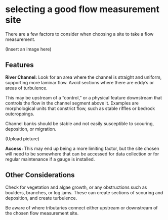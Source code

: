 # selecting a good flow measurement site

There are a few factors to consider when choosing a site to take a flow measurement.

(Insert an image here)

## Features

**River Channel:** Look for an area where the channel is straight and uniform, supporting more laminar flow. Avoid sections where there are eddy's or areas of turbulence. 

This may be upstream of a "control," or a physical feature downstream that controls the flow in the channel segment above it. Examples are morphological units that constrict flow, such as stable riffles or bedrock outcroppings.

Channel banks should be stable and not easily susceptible to scouring, deposition, or migration. 

(Upload picture)

**Access:** This may end up being a more limiting factor, but the site chosen will need to be somewhere that can be accessed for data collection or for regular maintenance if a gauge is installed. 

## Other Considerations

Check for vegetation and algae growth, or any obstructions such as boulders, branches, or log jams. These can create sections of scouring and deposition, and create turbulence. 

Be aware of where tributaries connect either upstream or downstream of the chosen flow measurement site.
